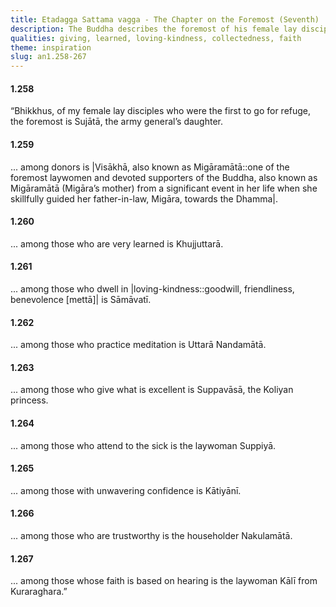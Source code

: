 ```yaml
---
title: Etadagga Sattama vagga - The Chapter on the Foremost (Seventh)
description: The Buddha describes the foremost of his female lay disciples in various categories.
qualities: giving, learned, loving-kindness, collectedness, faith
theme: inspiration
slug: an1.258-267
---
```


#### 1.258

“Bhikkhus, of my female lay disciples who were the first to go for refuge, the foremost is Sujātā, the army general’s daughter.

#### 1.259

... among donors is |Visākhā, also known as Migāramātā::one of the foremost laywomen and devoted supporters of the Buddha, also known as Migāramātā (Migāra’s mother) from a significant event in her life when she skillfully guided her father-in-law, Migāra, towards the Dhamma|.

#### 1.260

... among those who are very learned is Khujjuttarā.

#### 1.261

... among those who dwell in  |loving-kindness::goodwill, friendliness, benevolence [mettā]| is Sāmāvatī.

#### 1.262

... among those who practice meditation is Uttarā Nandamātā.

#### 1.263

... among those who give what is excellent is Suppavāsā, the Koliyan princess.

#### 1.264

... among those who attend to the sick is the laywoman Suppiyā.

#### 1.265

... among those with unwavering confidence is Kātiyānī.

#### 1.266

... among those who are trustworthy is the householder Nakulamātā.

#### 1.267

... among those whose faith is based on hearing is the laywoman Kālī from Kuraraghara.”